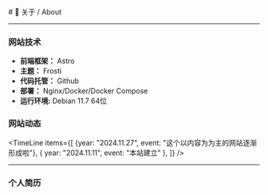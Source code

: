 
<BaseLayout title="关于">
  <BaseCard title="About">
# 📄 关于 / About

---
### 网站技术
- **前端框架：** Astro
- **主题：** Frosti
- **代码托管：** Github
- **部署：** Nginx/Docker/Docker Compose
- **运行环境:** Debian 11.7 64位
### 网站动态

<TimeLine
  items={[
      {year: "2024.11.27", event: "这个以内容为为主的网站逐渐形成啦"},
    { year: "2024.11.11", event: "本站建立" },
  ]}
/>
  </BaseCard>

---
### 个人简历

</BaseLayout>

